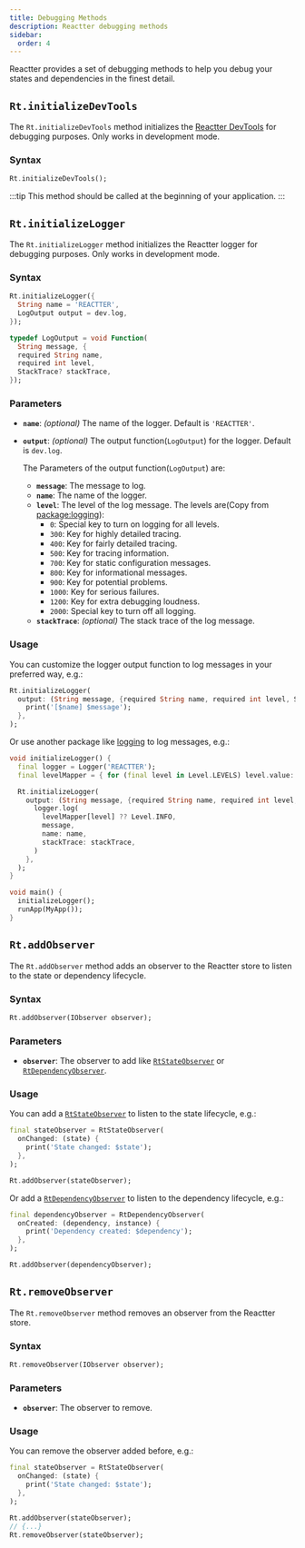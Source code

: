```yaml
---
title: Debugging Methods
description: Reactter debugging methods
sidebar:
  order: 4
---
```



Reactter provides a set of debugging methods to help you debug your states and dependencies in the finest detail.

## <HM>`Rt.initializeDevTools`</HM>

The <HM>`Rt.initializeDevTools`</HM> method initializes the [Reactter DevTools](http://localhost:4321/reactter/devtools_extension) for debugging purposes.
Only works in development mode.

### Syntax

```dart showLineNumbers=false
Rt.initializeDevTools();
```

:::tip
This method should be called at the beginning of your application.
:::

## <HM>`Rt.initializeLogger`</HM>

The <HM>`Rt.initializeLogger`</HM> method initializes the Reactter logger for debugging purposes. Only works in development mode.

### Syntax

```dart showLineNumbers=false
Rt.initializeLogger({
  String name = 'REACTTER',
  LogOutput output = dev.log,
});

typedef LogOutput = void Function(
  String message, {
  required String name,
  required int level,
  StackTrace? stackTrace,
});
```

### Parameters

- **`name`**: *(optional)* The name of the logger. Default is <HS>`'REACTTER'`</HS>.
- <HM>**`output`**</HM>: *(optional)* The output function(<HT>`LogOutput`</HT>) for the logger. Default is <HM>`dev.log`</HM>.

  The Parameters of the output function(<HT>`LogOutput`</HT>) are:
    - **`message`**: The message to log.
    - **`name`**: The name of the logger.
    - **`level`**: The level of the log message.
      The levels are(Copy from [package:logging](https://pub.dev/packages/logging)):
      - <HN>`0`</HN>: Special key to turn on logging for all levels.
      - <HN>`300`</HN>: Key for highly detailed tracing.
      - <HN>`400`</HN>: Key for fairly detailed tracing.
      - <HN>`500`</HN>: Key for tracing information.
      - <HN>`700`</HN>: Key for static configuration messages.
      - <HN>`800`</HN>: Key for informational messages.
      - <HN>`900`</HN>: Key for potential problems.
      - <HN>`1000`</HN>: Key for serious failures.
      - <HN>`1200`</HN>: Key for extra debugging loudness.
      - <HN>`2000`</HN>: Special key to turn off all logging.
    - **`stackTrace`**: *(optional)* The stack trace of the log message.

### Usage

You can customize the logger output function to log messages in your preferred way, e.g.:

```dart showLineNumbers=false
Rt.initializeLogger(
  output: (String message, {required String name, required int level, StackTrace? stackTrace}) {
    print('[$name] $message');
  },
);
```

Or use another package like [logging](https://pub.dev/packages/logging) to log messages, e.g.:

```dart showLineNumbers=false
void initializeLogger() {
  final logger = Logger('REACTTER');
  final levelMapper = { for (final level in Level.LEVELS) level.value: level };

  Rt.initializeLogger(
    output: (String message, {required String name, required int level, StackTrace? stackTrace}) {
      logger.log(
        levelMapper[level] ?? Level.INFO,
        message,
        name: name,
        stackTrace: stackTrace,
      )
    },
  );
}

void main() {
  initializeLogger();
  runApp(MyApp());
}
```

## <HM>`Rt.addObserver`</HM>

The <HM>`Rt.addObserver`</HM> method adds an observer to the Reactter store to listen to the state or dependency lifecycle.

### Syntax

```dart showLineNumbers=false
Rt.addObserver(IObserver observer);
```

### Parameters

- **`observer`**: The observer to add like <HT>[`RtStateObserver`](/reactter/api/classes/rt_state_observer)</HT> or <HT>[`RtDependencyObserver`](/reactter/api/classes/rt_dependency_observer)</HT>.

### Usage

You can add a <HT>[`RtStateObserver`](/reactter/api/classes/rt_state_observer)</HT> to listen to the state lifecycle, e.g.:

```dart showLineNumbers=false
final stateObserver = RtStateObserver(
  onChanged: (state) {
    print('State changed: $state');
  },
);

Rt.addObserver(stateObserver);
```

Or add a <HT>[`RtDependencyObserver`](/reactter/api/classes/rt_dependency_observer)</HT> to listen to the dependency lifecycle, e.g.:

```dart showLineNumbers=false
final dependencyObserver = RtDependencyObserver(
  onCreated: (dependency, instance) {
    print('Dependency created: $dependency');
  },
);

Rt.addObserver(dependencyObserver);
```

## <HM>`Rt.removeObserver`</HM>

The <HM>`Rt.removeObserver`</HM> method removes an observer from the Reactter store.

### Syntax

```dart showLineNumbers=false
Rt.removeObserver(IObserver observer);
```

### Parameters

- **`observer`**: The observer to remove.

### Usage

You can remove the observer added before, e.g.:

```dart showLineNumbers=false collapse={1-8}
final stateObserver = RtStateObserver(
  onChanged: (state) {
    print('State changed: $state');
  },
);

Rt.addObserver(stateObserver);
// {...}
Rt.removeObserver(stateObserver);
```


